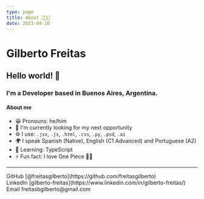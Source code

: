 ```yaml
---
type: page
title: About 👨🏻‍💻
date: 2023-04-16
---
```


# Gilberto Freitas

## Hello world! 👋

### I'm a Developer based in Buenos Aires, Argentina. 

#### About me

- 😁 Pronouns: he/him
- 🏢 I'm currently looking for my next opportunity
- ⚙️ I use: `.jsx`, `.js`, `.html`, `.css`, `.py`, `.psd`, `.ai`
- 🌍 I speak Spanish (Native), English (C1 Advanced) and Portuguese (A2)
- 🌱 Learning: TypeScript
- ⚡️ Fun fact: I love One Piece 🏴‍☠️

---

<div>
  GitHub [@freitasgilberto](https://github.com/freitasgilberto)
  <br />
  LinkedIn [gilberto-freitas](https://www.linkedin.com/in/gilberto-freitas/)
  <br />
  Email freitasbgilberto@gmail.com
</div>

